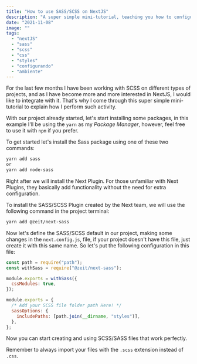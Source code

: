 ```yaml
---
title: "How to use SASS/SCSS on NextJS"
description: "A super simple mini-tutorial, teaching you how to configure SASS/SCSS on NextJS"
date: "2021-11-08"
image: ""
tags:
  - "nextJS"
  - "sass"
  - "scss"
  - "css"
  - "styles"
  - "configurando"
  - "ambiente"
---
```


For the last few months I have been working with SCSS on different types of projects, and as I have become more and more interested in NextJS, I would like to integrate with it. That's why I come through this super simple mini-tutorial to explain how I perform such activity.

With our project already started, let's start installing some packages, in this example I'll be using the `yarn` as my _Package Manager_, however, feel free to use it with `npm` if you prefer.

To get started let's install the Sass package using one of these two commands:

```bash
yarn add sass
or
yarn add node-sass
```

Right after we will install the Next Plugin. For those unfamiliar with Next Plugins, they basically add functionality without the need for extra configuration.

To install the SASS/SCSS Plugin created by the Next team, we will use the following command in the project terminal:

```bash
yarn add @zeit/next-sass
```

Now let's define the SASS/SCSS default in our project, making some changes in the `next.config.js`, file, if your project doesn't have this file, just create it with this same name. So let's put the following configuration in this file:

```js
const path = require("path");
const withSass = require("@zeit/next-sass");

module.exports = withSass({
  cssModules: true,
});

module.exports = {
  /* Add your SCSS file folder path Here! */
  sassOptions: {
    includePaths: [path.join(__dirname, "styles")],
  },
};
```

Now you can start creating and using SCSS/SASS files that work perfectly.

Remember to always import your files with the `.scss` extension instead of `.css`.